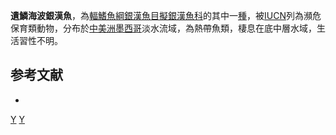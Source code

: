 {{Speciesbox 
| status = NE
| status_system = IUCN3.1
| taxon = Poblana letholepis
| authority =  [[Álvarez|Álvarez]], 1950
| synonyms = 
}}
'''遺鱗海波銀漢魚'''，為[[輻鰭魚綱|輻鰭魚綱]][[銀漢魚目|銀漢魚目]][[擬銀漢魚科|擬銀漢魚科]]的其中一[[種|種]]，被[[IUCN|IUCN]]列為瀕危保育類動物，分布於[[中美洲|中美洲]][[墨西哥|墨西哥]]淡水流域，為熱帶魚類，棲息在底中層水域，生活習性不明。

==参考文献==
*{{FishBase_species|genus=Poblana|species=letholepis|year=2016|month=3}}

{{Taxonbar|from=Q5476204}}

[[Category:海波銀漢魚屬|Y]]
[[Category:1950年描述的魚類|Y]]

{{魚類小作品}}